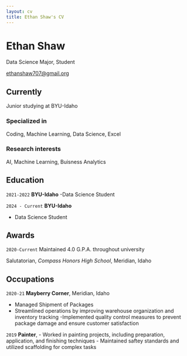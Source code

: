 ```yaml
---
layout: cv
title: Ethan Shaw's CV
---
```

# Ethan Shaw
Data Science Major, Student

<div id="webaddress">
<a href="ethanshaw707@gmail.org">ethanshaw707@gmail.org</a>
</div>


## Currently

Junior studying at BYU-Idaho

### Specialized in

Coding, Machine Learning, Data Science, Excel


### Research interests

AI, Machine Learning, Buisness Analytics


## Education

`2021-2022`
__BYU-Idaho__
-Data Science Student

`2024 - Current`
__BYU-Idaho__

- Data Science Student

## Awards

`2020-Current`
Maintained 4.0 G.P.A. throughout university

Salutatorian, *Compass Honors High School*, Meridian, Idaho

## Occupations

`2020-21`
__Mayberry Corner__, Meridian, Idaho

- Managed Shipment of Packages
- Streamlined operations by improving warehouse organization and inventory tracking
-Implemented quality control measures to prevent package damage and ensure customer satisfaction


`2019`
__Painter__, 
- Worked in painting projects, including preparation, application, and finishing techniques
- Maintained saftey standards and utilized scaffolding for complex tasks



<!-- ### Footer

Last updated: May 2013 -->